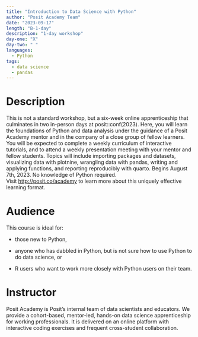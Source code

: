 ```yaml
---
title: "Introduction to Data Science with Python"
author: "Posit Academy Team"
date: "2023-09-17"
length: "B-1-day"
description: "1-day workshop"
day-one: "X"
day-two: " "
languages:
  - Python
tags:
  - data science
  - pandas
---
```


# Description

This is not a standard workshop, but a six-week online apprenticeship that culminates in two in-person days at posit::conf(2023). Here, you will learn the foundations of Python and data analysis under the guidance of a Posit Academy mentor and in the company of a close group of fellow learners. You will be expected to complete a weekly curriculum of interactive tutorials, and to attend a weekly presentation meeting with your mentor and fellow students. Topics will include importing packages and datasets, visualizing data with plotnine, wrangling data with pandas, writing and applying functions, and reporting reproducibly with quarto. Begins August 7th, 2023. No knowledge of Python required. Visit [http://posit.co/academy](https://www.google.com/url?q=http://posit.co/academy&source=gmail-imap&ust=1677017488000000&usg=AOvVaw3yY4MqPaT1vQFeyevvGpmS) to learn more about this uniquely effective learning format.

# Audience

This course is ideal for:

-   those new to Python,

-   anyone who has dabbled in Python, but is not sure how to use Python to do data science, or

-   R users who want to work more closely with Python users on their team.

# Instructor

Posit Academy is Posit's internal team of data scientists and educators. We provide a cohort-based, mentor-led, hands-on data science apprenticeship for working professionals. It is delivered on an online platform with interactive coding exercises and frequent cross-student collaboration.
